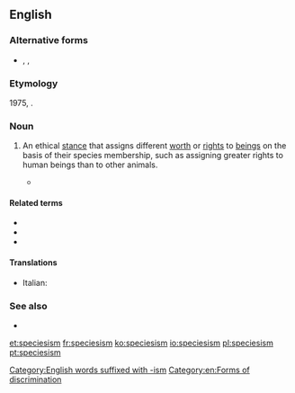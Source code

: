 {{also|species-ism}}
==English==
{{wikipedia}}

===Alternative forms===
* {{l|en|species-ism}}, {{l|en|speciesm}}, {{l|en|specism}}

===Etymology===
1975, {{suffix|species|ism|lang=en}}.

===Noun===
{{en-noun|-}}

# {{lb|en|philosophy|ethics}} An ethical [[stance]] that assigns different [[worth]] or [[right]]s to [[beings]] on the basis of their species membership, such as assigning greater rights to human beings than to other animals.
#* {{quote-book|passage=Such is the breathtaking '''speciesism''' of our Christian-inspired attitudes, the abortion of a single human zygote (most of them are destined to be spontaneously aborted anyway) can arouse more moral solicitude and righteous indignation than the vivisection of any number of intelligent adult chimpanzees|author=[[w:Richard Dawkins|Richard Dawkins]]|title=The Blind Watchmaker|publisher=W. W. Norton & Company, Inc.|location=New York|origyear=1986|year=1996|isbn=0-393-31570-3}}

====Related terms====
* {{l|en|speciesist}}
* {{l|en|speciest}}
* {{l|en|specist}}

====Translations====
{{trans-top}}
* Italian: {{t+|it|specismo|m}}
{{trans-mid}}
{{trans-bottom}}

===See also===
* {{l|en|animal liberation}}

[[Category:English words suffixed with -ism]]
[[Category:en:Forms of discrimination]]

[[et:speciesism]]
[[fr:speciesism]]
[[ko:speciesism]]
[[io:speciesism]]
[[pl:speciesism]]
[[pt:speciesism]]